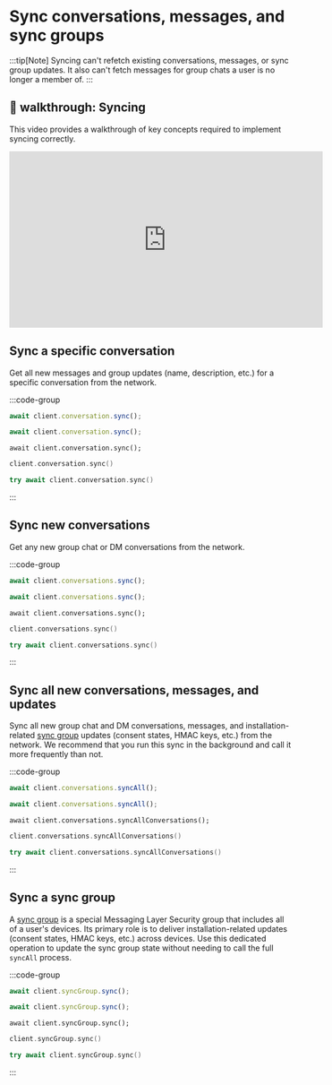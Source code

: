 # Sync conversations, messages, and sync groups

:::tip[Note]
Syncing can't refetch existing conversations, messages, or sync group updates. It also can't fetch messages for group chats a user is no longer a member of.
:::

## 🎥 walkthrough: Syncing

This video provides a walkthrough of key concepts required to implement syncing correctly.

<iframe width="560" height="315" src="https://www.youtube.com/embed/jl7P0onApxw?si=YNafIHebx9Kxycos" title="YouTube video player" frameBorder="0" allow="accelerometer; autoplay; clipboard-write; encrypted-media; gyroscope; picture-in-picture; web-share" referrerPolicy="strict-origin-when-cross-origin" allowFullScreen></iframe>

## Sync a specific conversation

Get all new messages and group updates (name, description, etc.) for a specific conversation from the network.

:::code-group

```js [Browser]
await client.conversation.sync();
```

```js [Node]
await client.conversation.sync();
```

```tsx [React Native]
await client.conversation.sync();
```

```kotlin [Kotlin]
client.conversation.sync()
```

```swift [Swift]
try await client.conversation.sync()
```

:::

## Sync new conversations

Get any new group chat or DM conversations from the network.

:::code-group

```js [Browser]
await client.conversations.sync();
```

```js [Node]
await client.conversations.sync();
```

```tsx [React Native]
await client.conversations.sync();
```

```kotlin [Kotlin]
client.conversations.sync()
```

```swift [Swift]
try await client.conversations.sync()
```

:::

## Sync all new conversations, messages, and updates

Sync all new group chat and DM conversations, messages, and installation-related [sync group](/inboxes/history-sync#sync-group) updates (consent states, HMAC keys, etc.) from the network. We recommend that you run this sync in the background and call it more frequently than not.

:::code-group

```js [Browser]
await client.conversations.syncAll();
```

```js [Node]
await client.conversations.syncAll();
```

```tsx [React Native]
await client.conversations.syncAllConversations();
```

```kotlin [Kotlin]
client.conversations.syncAllConversations()
```

```swift [Swift]
try await client.conversations.syncAllConversations()
```

:::

## Sync a sync group

A [sync group](/inboxes/history-sync#sync-group) is a special Messaging Layer Security group that includes all of a user's devices. Its primary role is to deliver installation-related updates (consent states, HMAC keys, etc.) across devices. Use this dedicated operation to update the sync group state without needing to call the full `syncAll` process.

:::code-group

```js [Browser]
await client.syncGroup.sync();
```

```js [Node]
await client.syncGroup.sync();
```

```tsx [React Native]
await client.syncGroup.sync();
```

```kotlin [Kotlin]
client.syncGroup.sync()
```

```swift [Swift]
try await client.syncGroup.sync()
```

:::
